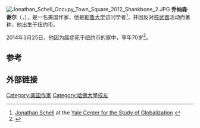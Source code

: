 [[File:Jonathan_Schell_Occupy_Town_Square_2012_Shankbone_2.JPG|thumb]]
'''乔纳森·谢尔'''（{{lang-en|Jonathan Edward Schell}}，{{bd|1943年|8月21日|2014年|3月25日|catIdx=Schell}}），是一名美国作家，他是[[耶鲁大学|耶鲁大学]]访问学者<ref>[http://www.ycsg.yale.edu/activities/schell_bio.html Jonathan Schell] {{Wayback|url=http://www.ycsg.yale.edu/activities/schell_bio.html |date=20141228083105 }} at the [http://www.ycsg.yale.edu/ Yale Center for the Study of Globalization] {{Wayback|url=http://www.ycsg.yale.edu/ |date=20080723214620 }}</ref>，并因反对[[核武器|核武器]]活动而著称，他出生于纽约市。

2014年3月25日，他因为癌症死于纽约市的家中，享年70岁<ref>{{Cite web|url=http://www.nytimes.com/2014/03/27/us/jonathan-schell-author-who-explored-war-dies-at-70.html?_r=0|title=Jonathan Schell, Author Who Explored War, Dies at 70|publisher=''[[The_New_York_Times|The New York Times]]''|date=March 26, 2014|accessdate=March 27, 2014|archive-date=2014-04-03|archive-url=https://web.archive.org/web/20140403040826/http://www.nytimes.com/2014/03/27/us/jonathan-schell-author-who-explored-war-dies-at-70.html?_r=0|dead-url=no}}</ref>。

==参考==
{{Reflist}}

==外部链接==
{{Commonscat|Jonathan Schell|乔纳森·谢尔}}
{{Authority control}}
{{DEFAULTSORT:Schell, Jonathan}}

[[Category:美国作家|Category:美国作家]]
[[Category:哈佛大學校友|Category:哈佛大學校友]]